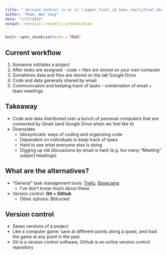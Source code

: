 ```yaml
---
title: " Version control \n or \n \"paper_final_v2_oops_reallyfinal.docx\" no more"
author: "Tham, Wei Yang"
date: "1/27/2018"
output: revealjs::revealjs_presentation
---
```


```r
knitr::opts_chunk$set(echo = TRUE)
```

## Current workflow

1. Someone inititates a project
1. After tasks are assigned - code + files are stored on your own computer
1. Sometimes data and files are stored on the lab Google Drive 
1. Code and data generally shared by email
1. Communication and keeping track of tasks - combination of email + team meetings

## Takeaway

- Code and data distributed over a bunch of personal computers that are connected by Gmail (and Google Drive when we feel like it) 
- Downsides
    + Idiosyncratic ways of coding and organizing code
    + Dependent on individuals to keep track of tasks
    + Hard to see what everyone else is doing
    + Digging up old discussions by email is hard (e.g. too many "Meeting" subject headings)
    
## What are the alternatives?

- "General" task management tools: [Trello](https://trello.com/), [Basecamp](https://basecamp.com/how-it-works)
    + I've don't know much about these
- Version control: **Git + Github**
    + Other options: Bitbucket
    
## Version control
- Saves versions of a project
- Like a computer game: save at different points along a quest, and load the game at any point in the past
- Git is a version control software, Github is an online version control repository

